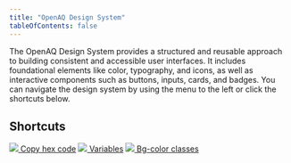```yaml
---
title: "OpenAQ Design System"
tableOfContents: false
---
```



<section class="intro-section">
  <p>
    The OpenAQ Design System provides a structured and reusable approach to
    building consistent and accessible user interfaces. It includes foundational
    elements like color, typography, and icons, as well as interactive
    components such as buttons, inputs, cards, and badges. You can navigate the
    design system by using the menu to the left or click the shortcuts below.
  </p>

  <h2>Shortcuts</h2>
  <div class="shortcuts-list">
    <a href="/openaq-design-system/overview/color#overviewColorHeading" class="type-link-1 shortcut-link"> <img src={hexCodeSvg.src} class="shortcut-image"/> Copy hex code</a>
    <a href="/openaq-design-system/overview/color#variablesHeading" class="type-link-1 shortcut-link"><img src={variablesShortcut.src} class="shortcut-image"/> Variables</a>
    <a href="/openaq-design-system/utilities/colors#full-color-palette" class="type-link-1 shortcut-link"><img src={classShortcut.src} class="shortcut-image"/> Bg-color classes</a>
  </div>
</section>

